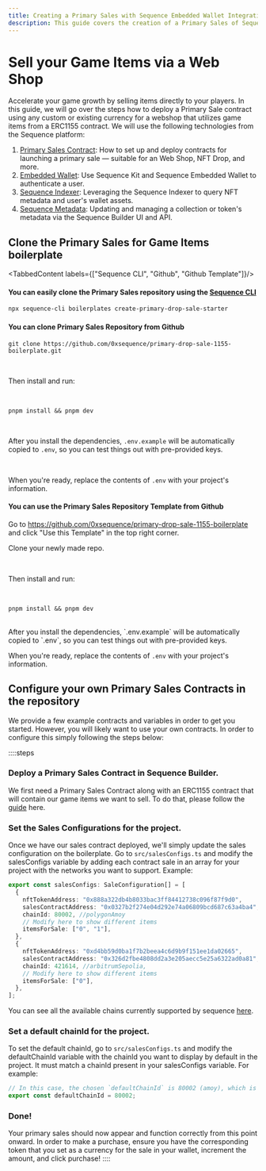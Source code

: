 ```yaml
---
title: Creating a Primary Sales with Sequence Embedded Wallet Integration
description: This guide covers the creation of a Primary Sales of Sequence. It includes steps for create sales contract, create nft contract, create collection, wallet authentication, purchase and mint.
---
```



# Sell your Game Items via a Web Shop

Accelerate your game growth by selling items directly to your players. In this guide, we will go over the steps how to deploy a Primary Sale contract using any custom or existing currency for a webshop that utilizes game items from a ERC1155 contract. We will use the following technologies from the Sequence platform:

1. [Primary Sales Contract](/solutions/collectibles/contracts/deploy-primary-sales-contract/): How to set up and deploy contracts for launching a primary sale — suitable for an Web Shop, NFT Drop, and more.
2. [Embedded Wallet](/solutions/wallets/embedded-wallet/overview): Use Sequence Kit and Sequence Embedded Wallet to authenticate a user.
3. [Sequence Indexer](solutions/builder/indexer): Leveraging the Sequence Indexer to query NFT metadata and user's wallet assets.
4. [Sequence Metadata](/solutions/builder/collections): Updating and managing a collection or token's metadata via the Sequence Builder UI and API.

## Clone the Primary Sales for Game Items boilerplate

<TabbedContent labels={["Sequence CLI", "Github", "Github Template"]}/>

<div className="tabbed-content__content">

#### You can easily clone the Primary Sales repository using the [Sequence CLI](https://github.com/0xsequence/sequence-cli/)

```bash
npx sequence-cli boilerplates create-primary-drop-sale-starter
```

</div>
<div className="tabbed-content__content">

#### You can clone Primary Sales Repository from Github

```shell
git clone https://github.com/0xsequence/primary-drop-sale-1155-boilerplate.git
```

<br/>

Then install and run:

<br/>

```shell
pnpm install && pnpm dev
```

<br/>

After you install the dependencies, `.env.example` will be automatically copied to `.env`, so you can test things out with pre-provided keys.

<br/>

When you're ready, replace the contents of `.env` with your project's information.

</div>
<div className="tabbed-content__content">

#### You can use the Primary Sales Repository Template from Github

Go to https://github.com/0xsequence/primary-drop-sale-1155-boilerplate and click "Use this Template" in the top right corner.
<br/>

Clone your newly made repo.

<br/>

Then install and run:

<br/>

```shell
pnpm install && pnpm dev
```

<br/>
After you install the dependencies, `.env.example` will be automatically copied to `.env`, so you can test things out with pre-provided keys.
<br/>

When you're ready, replace the contents of `.env` with your project's information.

</div>


## Configure your own Primary Sales Contracts in the repository

We provide a few example contracts and variables in order to get you started. However, you will likely want to use your own contracts. In order to configure this simply following the steps below:

::::steps
### Deploy a Primary Sales Contract in Sequence Builder.

We first need a Primary Sales Contract along with an ERC1155 contract that will contain our game items we want to sell. To do that, please follow the [guide](/solutions/collectibles/contracts/deploy-primary-sales-contract) here.

### Set the Sales Configurations for the project.

Once we have our sales contract deployed, we'll simply update the sales configuration on the boilerplate. Go to `src/salesConfigs.ts` and modify the salesConfigs variable by adding each contract sale in an array for your project with the networks you want to support. Example:

```ts
export const salesConfigs: SaleConfiguration[] = [
  {
    nftTokenAddress: "0x888a322db4b8033bac3ff84412738c096f87f9d0",
    salesContractAddress: "0x0327b2f274e04d292e74a06809bcd687c63a4ba4",
    chainId: 80002, //polygonAmoy
    // Modify here to show different items
    itemsForSale: ["0", "1"],
  },
  {
    nftTokenAddress: "0xd4bb59d0ba1f7b2beea4c6d9b9f151ee1da02665",
    salesContractAddress: "0x326d2fbe4808dd2a3e205aecc5e25a6322ad0a81",
    chainId: 421614, //arbitrumSepolia,
    // Modify here to show different items
    itemsForSale: ["0"],
  },
];
```

<Callout type="info">
  You can see all the available chains currently supported by sequence <a href="/solutions/technical-references/chain-support" target="_blank" rel="noopener noreferrer" style={{ fontWeight: 700 }}>here</a>.
</Callout>

### Set a default chainId for the project.

To set the default chainId, go to `src/salesConfigs.ts` and modify the defaultChainId variable with the chainId you want to display by default in the project. It must match a chainId present in your salesConfigs variable. For example:

```ts
// In this case, the chosen `defaultChainId` is 80002 (amoy), which is present in the previously declared `salesConfigs` variable.
export const defaultChainId = 80002;
```

### Done!

Your primary sales should now appear and function correctly from this point onward. In order to make a purchase, ensure you have the corresponding token that you set as a currency for the sale in your wallet, increment the amount, and click purchase!
::::
